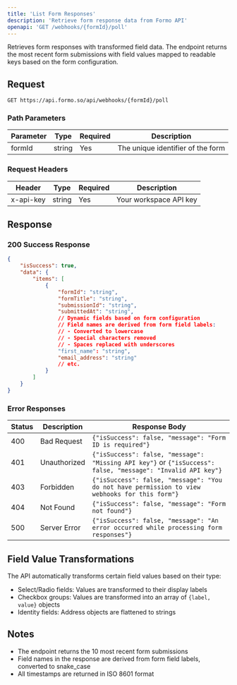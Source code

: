 ```yaml
---
title: 'List Form Responses'
description: 'Retrieve form response data from Formo API'
openapi: 'GET /webhooks/{formId}/poll'
---
```


Retrieves form responses with transformed field data. The endpoint returns the most recent form submissions with field values mapped to readable keys based on the form configuration.

## Request

```http
GET https://api.formo.so/api/webhooks/{formId}/poll
```

### Path Parameters

| Parameter | Type   | Required | Description                       |
| --------- | ------ | -------- | --------------------------------- |
| formId    | string | Yes      | The unique identifier of the form |

### Request Headers

| Header    | Type   | Required | Description            |
| --------- | ------ | -------- | ---------------------- |
| x-api-key | string | Yes      | Your workspace API key |

## Response

### 200 Success Response

```json
{
	"isSuccess": true,
	"data": {
		"items": [
			{
				"formId": "string",
				"formTitle": "string",
				"submissionId": "string",
				"submittedAt": "string",
				// Dynamic fields based on form configuration
				// Field names are derived from form field labels:
				// - Converted to lowercase
				// - Special characters removed
				// - Spaces replaced with underscores
				"first_name": "string",
				"email_address": "string"
				// etc.
			}
		]
	}
}
```

### Error Responses

| Status | Description  | Response Body                                                                                                |
| ------ | ------------ | ------------------------------------------------------------------------------------------------------------ |
| 400    | Bad Request  | `{"isSuccess": false, "message": "Form ID is required"}`                                                     |
| 401    | Unauthorized | `{"isSuccess": false, "message": "Missing API key"}` or `{"isSuccess": false, "message": "Invalid API key"}` |
| 403    | Forbidden    | `{"isSuccess": false, "message": "You do not have permission to view webhooks for this form"}`               |
| 404    | Not Found    | `{"isSuccess": false, "message": "Form not found"}`                                                          |
| 500    | Server Error | `{"isSuccess": false, "message": "An error occurred while processing form responses"}`                       |

## Field Value Transformations

The API automatically transforms certain field values based on their type:

-   Select/Radio fields: Values are transformed to their display labels
-   Checkbox groups: Values are transformed into an array of `{label, value}` objects
-   Identity fields: Address objects are flattened to strings

## Notes

-   The endpoint returns the 10 most recent form submissions
-   Field names in the response are derived from form field labels, converted to snake_case
-   All timestamps are returned in ISO 8601 format
